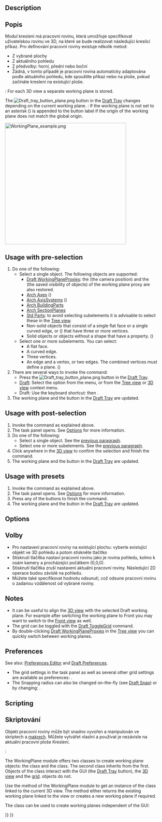 <languages/>

{{Docnav
|[[Draft_Shape2DView|Shape2DView]]
|[[Draft_SetStyle|SetStyle]]
|[[Draft_Workbench|Draft]]
|IconL=Draft_Shape2DView.svg
|IconR=Draft_SetStyle.svg
|IconC=Workbench_Draft.svg
}}

<div class="mw-translate-fuzzy">
{{GuiCommand/cs|Name=Draft SelectPlane|Name/cs=Kreslení VýběrRoviny|Workbenches=[[Draft_Workbench/cs|Kreslení]], [[Arch_Workbench/cs|Architektura]]|MenuLocation=Kreslení -> Utility -> Výběr roviny}}
</div>

==Description== 

<div class="mw-translate-fuzzy">
==Popis==
Modul kreslení má pracovní rovinu, která umožňuje specifikovat uživatelskou rovinu ve 3D, na které se bude realizovat následujíci kreslicí příkaz.  Pro definování pracovní roviny existuje několik metod:
* Z vybrané plochy
* Z aktuálního pohledu
* Z předvolby: horní, přední nebo boční
* Žádná, v tomto případě je pracovní rovina automaticky adaptována podle aktuálního pohledu, kde spouštíte příkaz nebo na ploše, pokud začínáte kreslení na existující ploše.
</div>

{{Version|1.0}}: For each 3D view a separate working plane is stored.

The [[Image:Draft_tray_button_plane.png]] button in the [[Draft_Tray|Draft Tray]] changes depending on the current working plane. {{Version|1.0}}: If the working plane is not set to {{MenuCommand|Auto}} an asterisk ({{MenuCommand|*}}) is appended to the button label if the origin of the working plane does not match the global origin.

[[Image:WorkingPlane_example.png|400px]]
{{Caption|Shapes created on different working planes}}

==Usage with pre-selection==

# Do one of the following:
#* Select a single object. The following objects are supported:
#** [[Draft_WorkingPlaneProxy|Draft WorkingPlaneProxies]]: the {{PropertyView|View Data}} (the camera position) and the {{PropertyView|Visibility Map}} (the saved visibility of objects) of the working plane proxy are also restored.
#** [[Arch_Axis|Arch Axes]] ({{Version|1.0}})
#** [[Arch_AxisSystem|Arch AxisSystems]] ({{Version|1.0}})
#** [[Arch_BuildingPart|Arch BuildingParts]]
#** [[Arch_SectionPlane|Arch SectionPlanes]]
#** [[Std_Part|Std Parts]]: to avoid selecting subelements it is advisable to select these in the [[Tree_view|Tree view]].
#** Non-solid objects that consist of a single flat face or a single curved edge, or ({{Version|1.0}}) that have three or more vertices.
#** Solid objects or objects without a shape that have a {{PropertyData|Placement}} property. ({{Version|1.0}})
#* Select one or more subelements. You can select:
#** A flat face.
#** A curved edge.
#** Three vertices.
#** An edge and a vertex, or two edges. The combined vertices must define a plane. ({{Version|1.0}})
# There are several ways to invoke the command:
#* Press the [[Image:Draft_tray_button_plane.png]] button in the [[Draft_Tray|Draft Tray]].
#* [[Draft_Workbench|Draft]]: Select the {{MenuCommand|Utilities → [[Image:Draft_SelectPlane.svg|16px]] Select plane}} option from the menu, or from the [[Tree_view|Tree view]] or [[3D_view|3D view]] context menu.
#* Draft: Use the keyboard shortcut: {{KEY|W}} then {{KEY|P}}.
# The working plane and the button in the [[Draft_Tray|Draft Tray]] are updated.

==Usage with post-selection==

# Invoke the command as explained above.
# The {{MenuCommand|Working plane setup}} task panel opens. See [[#Options|Options]] for more information.
# Do one of the following:
#* Select a single object. See the [[#Usage_with_pre-selection|previous paragraph]].
#* Select one or more subelements. See the [[#Usage_with_pre-selection|previous paragraph]].
# Click anywhere in the [[3D_view|3D view]] to confirm the selection and finish the command.
# The working plane and the button in the [[Draft_Tray|Draft Tray]] are updated.

==Usage with presets==

# Invoke the command as explained above.
# The {{MenuCommand|Working plane setup}} task panel opens. See [[#Options|Options]] for more information.
# Press any of the buttons to finish the command.
# The working plane and the button in the [[Draft_Tray|Draft Tray]] are updated.

==Options== 

<div class="mw-translate-fuzzy">
==Volby==
* Pro nastavení pracovní roviny na existující plochu: vyberte existující objekt ve 3D pohledu a potom stiskněte tlačítko {{KEY|[[Image:Draft SelectPlane.png|16px]] [[Draft SelectPlane/cs|VýběrRoviny]]}}
* Stisknutí tlačítka {{KEY|'''POHLED'''}} nastaví pracovní rovinu jako je rovina pohledu, kolmo k osám kamery a procházející počátkem (0,0,0).
* Stisknutí tlačítka {{KEY|'''ŽÁDNÁ'''}} zruší nastavení aktuální pracovní roviny. Následující 2D operace budou závislé na pohledu.
* Múžete také specifikovat hodnotu odsunutí, což odsune pracovní rovinu o zadanou vzdálenost od vybrané roviny.
</div>

==Notes==

* It can be useful to align the [[3D_view|3D view]] with the selected Draft working plane. For example after switching the working plane to Front you may want to switch to the [[Std_ViewFront|Front view]] as well.
* The grid can be toggled with the [[Draft_ToggleGrid|Draft ToggleGrid]] command.
* By double-clicking [[Draft_WorkingPlaneProxy|Draft WorkingPlaneProxies]] in the [[Tree_view|Tree view]] you can quickly switch between working planes.

==Preferences==

See also: [[Preferences_Editor|Preferences Editor]] and [[Draft_Preferences|Draft Preferences]].

* The grid settings in the task panel as well as several other grid settings are available as preferences: {{MenuCommand|Edit → Preferences... → Draft → Grid and snapping}}.
* The Snapping radius can also be changed on-the-fly (see [[Draft_Snap#Preferences|Draft Snap]]) or by changing: {{MenuCommand|Tools → Edit parameters... → BaseApp → Preferences → Mod → Draft → snapRange}}.

==Scripting==

<div class="mw-translate-fuzzy">
==Skriptování==
Objekt pracovní roviny může být snadno vyvořen a manipulován ve skriptech a [[macros/cs|makrech]]. Můžete vytvářet vlastní a používat je nezávisle na aktuální pracovní ploše Kreslení.
</div>

{{Version|1.0}}:

The WorkingPlane module offers two classes to create working plane objects: the {{incode|PlaneBase}} class and the {{incode|PlaneGui}} class. The second class inherits from the first. Objects of the {{incode|PlaneGui}} class interact with the GUI (the [[Draft_Tray|Draft Tray]] button), the [[3D_view|3D view]] and the [[Draft_Snap_Grid|grid]]. {{incode|PlaneBase}} objects do not.

Use the {{incode|get_working_plane()}} method of the WorkingPlane module to get an instance of the {{incode|PlaneGui}} class linked to the current 3D view. The method either returns the existing working plane linked to the view or creates a new working plane if required.

{{Code|code=
import FreeCAD as App
import WorkingPlane

wp = WorkingPlane.get_working_plane()

origin = App.Vector(0, 0, 0)
normal = App.Vector(1, 1, 1).normalize()
offset = 17
wp.align_to_point_and_axis(origin, normal, offset)

point = App.Vector(10, 15, 2)
projection = wp.project_point(point)
print(projection)
}}

The {{incode|PlaneBase}} class can be used to create working planes independent of the GUI:

{{Code|code=
import WorkingPlane

wp = WorkingPlane.PlaneBase()
}}


{{Docnav
|[[Draft_Shape2DView|Shape2DView]]
|[[Draft_SetStyle|SetStyle]]
|[[Draft_Workbench|Draft]]
|IconL=Draft_Shape2DView.svg
|IconR=Draft_SetStyle.svg
|IconC=Workbench_Draft.svg
}}

{{Draft Tools navi{{#translation:}}}}
{{Userdocnavi{{#translation:}}}}